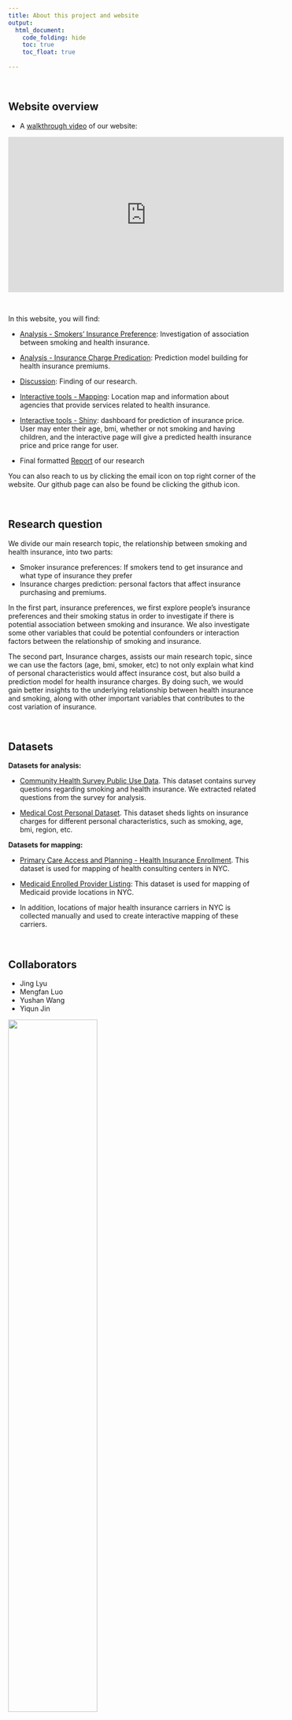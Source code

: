 ```yaml
---
title: About this project and website
output: 
  html_document:
    code_folding: hide
    toc: true
    toc_float: true
    
---
```


<br>

## Website overview

* A [walkthrough video](https://youtu.be/rGaaVyWo5ow) of our website:

<iframe width="560" height="315" src="https://www.youtube.com/embed/rGaaVyWo5ow" frameborder="0" allowfullscreen></iframe>

<br>

In this website, you will find:

* [Analysis - Smokers' Insurance Preference](exploration.html): Investigation of association between smoking and health insurance.

* [Analysis - Insurance Charge Predication](medical_cost.html): Prediction model building for health insurance premiums.

* [Discussion](discussion.html): Finding of our research.

* [Interactive tools - Mapping](mapping.html): Location map and information about agencies that provide services related to health insurance.

* [Interactive tools - Shiny](https://yiqunjin.shinyapps.io/shiny_dashboard/): dashboard for prediction of insurance price. User may enter their age, bmi, whether or not smoking and having children, and the interactive page will give a predicted health insurance price and price range for user.

* Final formatted [Report](final_report.html) of our research

You can also reach to us by clicking the email icon on top right corner of the website. Our github page can also be found be clicking the github icon.




<br>

## Research question

We divide our main research topic, the relationship between smoking and health insurance, into two parts: 

* Smoker insurance preferences: If smokers tend to get insurance and what type of insurance they prefer
* Insurance charges prediction: personal factors that affect insurance purchasing and premiums. 

In the first part, insurance preferences, we first explore people's insurance preferences and their smoking status in order to investigate if there is potential association between smoking and insurance. We also investigate some other variables that could be potential confounders or interaction factors between the relationship of smoking and insurance.

The second part, Insurance charges, assists our main research topic, since we can use the factors (age, bmi, smoker, etc) to not only explain what kind of personal characteristics would affect insurance cost, but also build a prediction model for health insurance charges. By doing such, we would gain better insights to the underlying relationship between health insurance and smoking, along with other important variables that contributes to the cost variation of insurance.

<br>

## Datasets

**Datasets for analysis:**

* [Community Health Survey Public Use Data](https://www1.nyc.gov/site/doh/data/data-sets/community-health-survey-public-use-data.page). This dataset contains survey questions regarding smoking and health insurance. We extracted related questions from the survey for analysis.

* [Medical Cost Personal Dataset](https://www.kaggle.com/mirichoi0218/insurance). This dataset sheds lights on insurance charges for different personal characteristics, such as smoking, age, bmi, region, etc.

**Datasets for mapping:**

* [Primary Care Access and Planning - Health Insurance Enrollment](https://data.cityofnewyork.us/Health/Primary-Care-Access-and-Planning-Health-Insurance-/gfej-by6h). This dataset is used for mapping of health consulting centers in NYC. 

* [Medicaid Enrolled Provider Listing](https://health.data.ny.gov/Health/Medicaid-Enrolled-Provider-Listing/keti-qx5t): This dataset is used for mapping of Medicaid provide locations in NYC.

* In addition, locations of major health insurance carriers in NYC is collected manually and used to create interactive mapping of these carriers.


<br>


## Collaborators

* Jing Lyu
* Mengfan Luo
* Yushan Wang
* Yiqun Jin

<img src="images/pic.png" style="width:60%">

We are Biostatistics students from Columbia University Mailman School of Public Health. This is a project for the course P8105 Data Science.





